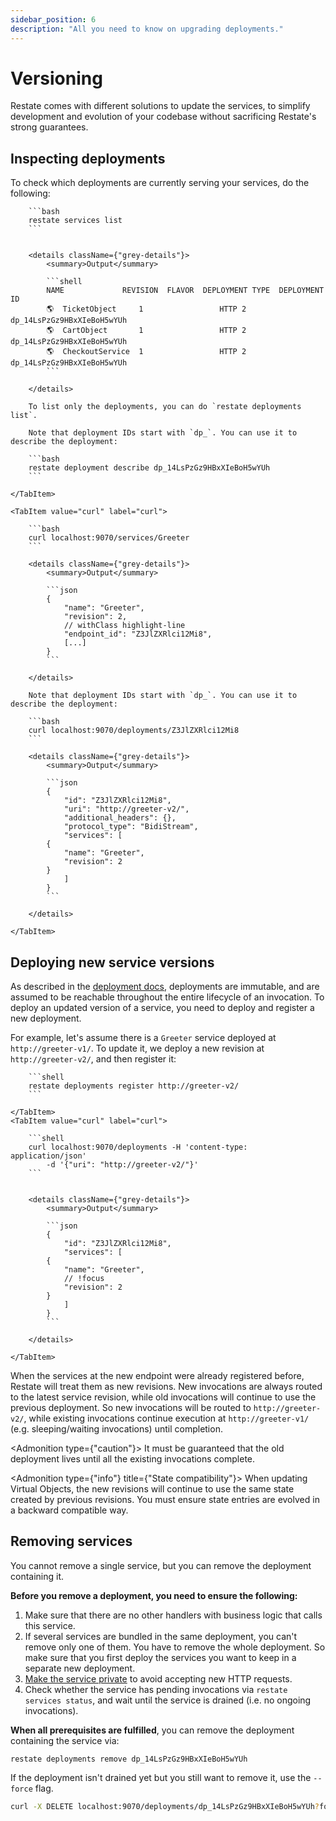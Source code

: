 ```yaml
---
sidebar_position: 6
description: "All you need to know on upgrading deployments."
---
```



# Versioning

Restate comes with different solutions to update the services, to simplify development and evolution of your codebase without sacrificing Restate's strong guarantees.

## Inspecting deployments

To check which deployments are currently serving your services, do the following:

<Tabs groupId="interface" queryString>
    <TabItem value="cli" label="CLI">

        ```bash
        restate services list
        ```


        <details className={"grey-details"}>
            <summary>Output</summary>

            ```shell
            NAME             REVISION  FLAVOR  DEPLOYMENT TYPE  DEPLOYMENT ID
            🌎  TicketObject     1                 HTTP 2           dp_14LsPzGz9HBxXIeBoH5wYUh
            🌎  CartObject       1                 HTTP 2           dp_14LsPzGz9HBxXIeBoH5wYUh
            🌎  CheckoutService  1                 HTTP 2           dp_14LsPzGz9HBxXIeBoH5wYUh
            ```

        </details>

        To list only the deployments, you can do `restate deployments list`.

        Note that deployment IDs start with `dp_`. You can use it to describe the deployment:

        ```bash
        restate deployment describe dp_14LsPzGz9HBxXIeBoH5wYUh
        ```

    </TabItem>

    <TabItem value="curl" label="curl">

        ```bash
        curl localhost:9070/services/Greeter
        ```

        <details className={"grey-details"}>
            <summary>Output</summary>

            ```json
            {
                "name": "Greeter",
                "revision": 2,
                // withClass highlight-line
                "endpoint_id": "Z3JlZXRlci12Mi8",
                [...]
            }
            ```

        </details>

        Note that deployment IDs start with `dp_`. You can use it to describe the deployment:

        ```bash
        curl localhost:9070/deployments/Z3JlZXRlci12Mi8
        ```

        <details className={"grey-details"}>
            <summary>Output</summary>

            ```json
            {
                "id": "Z3JlZXRlci12Mi8",
                "uri": "http://greeter-v2/",
                "additional_headers": {},
                "protocol_type": "BidiStream",
                "services": [
            {
                "name": "Greeter",
                "revision": 2
            }
                ]
            }
            ```

        </details>

    </TabItem>
</Tabs>



## Deploying new service versions

As described in the [deployment docs](/deploy/overview), deployments are immutable, and are assumed to be reachable throughout the entire lifecycle of an invocation.
To deploy an updated version of a service, you need to deploy and register a new deployment.

For example, let's assume there is a `Greeter` service deployed at `http://greeter-v1/`.
To update it, we deploy a new revision at `http://greeter-v2/`, and then register it:

<Tabs groupId="interface" queryString>
    <TabItem value="cli" label="CLI">

        ```shell
        restate deployments register http://greeter-v2/
        ```

    </TabItem>
    <TabItem value="curl" label="curl">

        ```shell
        curl localhost:9070/deployments -H 'content-type: application/json'
            -d '{"uri": "http://greeter-v2/"}'
        ```


        <details className={"grey-details"}>
            <summary>Output</summary>

            ```json
            {
                "id": "Z3JlZXRlci12Mi8",
                "services": [
            {
                "name": "Greeter",
                // !focus
                "revision": 2
            }
                ]
            }
            ```

        </details>

    </TabItem>
</Tabs>

When the services at the new endpoint were already registered before, Restate will treat them as new revisions.
New invocations are always routed to the latest service revision, while old invocations will continue to use the previous deployment.
So new invocations will be routed to `http://greeter-v2/`, while existing invocations continue execution at `http://greeter-v1/` (e.g. sleeping/waiting invocations) until completion.

<Admonition type={"caution"}>
It must be guaranteed that the old deployment lives until all the existing invocations complete.
</Admonition>


<Admonition type={"info"} title={"State compatibility"}>
When updating Virtual Objects, the new revisions will continue to use the same state created by previous revisions. You must ensure state entries are evolved in a backward compatible way.
</Admonition>

## Removing services

You cannot remove a single service, but you can remove the deployment containing it.

**Before you remove a deployment, you need to ensure the following:**

1. Make sure that there are no other handlers with business logic that calls this service.
2. If several services are bundled in the same deployment, you can't remove only one of them. You have to remove the whole deployment.
So make sure that you first deploy the services you want to keep in a separate new deployment.
4. [Make the service private](/operate/security#private-services) to avoid accepting new HTTP requests.
5. Check whether the service has pending invocations via `restate services status`, and wait until the service is drained (i.e. no ongoing invocations).

**When all prerequisites are fulfilled**, you can remove the deployment containing the service via:

<Tabs groupId="interface" queryString>
<TabItem value="cli" label="CLI">

```shell
restate deployments remove dp_14LsPzGz9HBxXIeBoH5wYUh
```

If the deployment isn't drained yet but you still want to remove it, use the `--force` flag.

</TabItem>
<TabItem value="curl" label="curl">

```bash
curl -X DELETE localhost:9070/deployments/dp_14LsPzGz9HBxXIeBoH5wYUh?force=true
```

</TabItem>
</Tabs>
